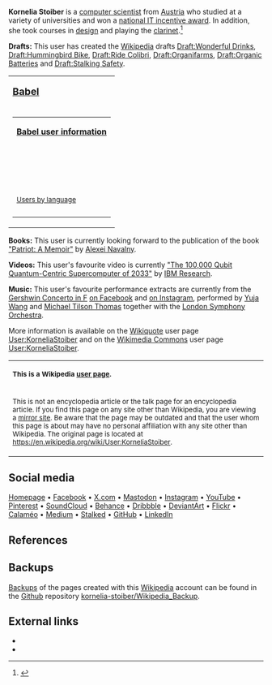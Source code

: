 {{Infobox person
| birth_name         = [https://beacons.ai/kornelia.stoiber Kornelia Stoiber]
| image              = File:Dew on grass Luc Viatour.jpg
| image_size         = 
| image_upright      = 
| alt                = From the description: Macro shot of dew on grass. (https://commons.wikimedia.org/wiki/File:Dew_on_grass_Luc_Viatour.jpg)
| caption            = This user believes in [[organic products]] and [[green technology]]. (Image: "[[Commons:File:Dew_on_grass_Luc_Viatour.jpg|dew on grass]]" by [[Commons:User:Lviatour|Luc&nbsp;Viatour]])
| occupation         = [[Computer Scientist]]
| nationality        = [[Austrian]]
| education          =
*[[University College London]]
*[[University of Hertfordshire]]
*[[Aalborg University]]
*[[:de:FH_Ober%C3%B6sterreich|University of Applied Sciences Upper Austria]]
| awards             = [https://ocg.at/fp-fh National IT Incentive Award Winner]
| website            =
*[https://beacons.ai/kornelia.stoiber Homepage]
*[https://facebook.com/kornelia.stoiber Facebook]
*[https://x.com/KorneliaStoiber X.com]
}}

{{Infobox
 | labelstyle = text-align: left; vertical-align: top
 | headerstyle = text-align: center
 | header1 = '''<big>KorneliaStoiber</big>'''<br><span style="font-weight: normal">— [[Wikipedian]] <u style="border-bottom: 1px dotted #000; text-decoration: none;">♀</u> —</span>
 | label2 = | data2 = [[File:IBM Q system (Fraunhofer 2).jpg|frameless|alt=From the description: "IBM Quantum System One in Ehningen, Germany." (https://commons.m.wikimedia.org/wiki/File:IBM_Q_system_(Fraunhofer_2).jpg)]]<br>This user is a [[computer scientist]]. (Image: "[[Commons:File:IBM_Q_system_(Fraunhofer_2).jpg|IBM Quantum System One in Ehningen, Germany.]]" by [[IBM_Research|IBM&nbsp;Research]])
 | label3 = Pronouns | data3 = [[she/her]]
 | label4 = Country | data4 = {{flag|Austria}}
 | label5 = Current&nbsp;location | data5 = [[Vienna]]
 | label6 = Languages | data6 = [[English]], [[German]], [[Spanish]]
 | label7 = Time zone | data7 = [[UTC%2B01:00|CET (UTC+01:00)]],<br>[[UTC%2B02:00|CEST (UTC+02:00)]]
 | label8 = 
Current&nbsp;time | data8 = [[Winter]]: {{time|UTC+01:00|df=24}}<br>
[[Summer]]: {{time|UTC+02:00|df=24}}
 | header9 = Account statistics
 | label10 = Article count | data10 = 6+
 | label11 = Quote count | data11 = 1+
 | label12 = Edit count | data12 = 505+
 | header13 = Userboxes
 | label14 = | data14 =

{{Userbox |border-c=#af7cb6 |border-s=1 |id-c=#e4d3e7 |id-s=14 |id-fc=#000 |info-c=#f2e9f3 |info-s=8 |info-fc=#000 |id=[[File:Noia_64_apps_karm.svg|45px]] |info= This user has been on Wikipedia for '''{{age in days|2024|10|5}} days'''.}}

{{Userbox |border-c=#999999 |border-s=1 |id-c=#DDDDDD |id-s=14 |id-fc=#000 |info-c=#EEEEEE |info-s=8 |info-fc=#000 |id=6 |info=This user has '''started at least 6''' [[Wikipedia:English_Wikipedia|English Wikipedia]] [[Wikipedia:What_is_an_article|articles]].}}

{{Userbox |border-c=#999999 |border-s=1 |id-c=#DDDDDD |id-s=14 |id-fc=#000 |info-c=#EEEEEE |info-s=8 |info-fc=#000 |id=505 |info=This user has made over '''505''' edits.}}

{{Collapse top|Further Information|bg=#c1f9d0}}

{{Userbox |border-c=#999999 |border-s=1 |id-c=#DDDDDD |id-s=14 |id-fc=#000 |info-c=#EEEEEE |info-s=8 |info-fc=#000 |id=[[File:Nuvola_apps_kcmsystem.svg|45px]] |info=This user is an '''[[Engineer|engineer]]'''.}}

{{Userbox |border-c=#999999 |border-s=1 |id-c=#DDDDDD |id-s=14 |id-fc=#000 |info-c=#EEEEEE |info-s=8 |info-fc=#000 |id=[[file:Flag_Austria_template.svg|45px]] |info=This user comes from '''[[Wikipedia:Austria|Austria]]'''.}}

{{Userbox |border-c=#999999 |border-s=1 |id-c=#DDDDDD |id-s=14 |id-fc=#000 |info-c=#EEEEEE |info-s=8 |info-fc=#000 |id=[[File:Wikipedia_Autoconfirmed.svg|45px]] |info=This user has '''[[Wikipedia:AUTOCONFIRMED|autoconfirmed]]''' rights on the [[Wikipedia:English_Wikipedia|English Wikipedia]]. <small>([https://en.wikipedia.org/w/index.php?title=Special:UserRights&user=KorneliaStoiber verify])</small>}}

{{Collapse bottom}}
}}

'''Kornelia Stoiber''' is a [[computer scientist]] from [[Austria]] who studied at a variety of universities and won a [https://ocg.at/fp-fh national IT incentive award]. In addition, she took courses in [[design]] and playing the [[clarinet]].<ref>{{Cite web
|title=Kornelia Stoiber on Beacons
|url=https://beacons.ai/kornelia.stoiber
|access-date=2024-10-05
|website=Beacons
|language=en
|url-status=live}}</ref>

'''Drafts:''' This user has created the [[Wikipedia]] drafts 
[[Draft:Wonderful Drinks]], [[Draft:Hummingbird Bike]], [[Draft:Ride Colibri]], [[Draft:Organifarms]],
[[Draft:Organic Batteries]] and 
[[Draft:Stalking Safety]].

<!--{|style="margin-bottom: 0.5em; padding:0.3em; border: #99B3FF solid 1px; background: #F9F9F9; text-align: center"
|-
| '''<big>[[Special:MyLanguage/User language|Babel]]</big>'''
|-
| {{#babel:de|en-5|es-1}}
|}
-->
{|style="margin-bottom: 0.5em; padding:0.3em; border: #99B3FF solid 1px; background: #F9F9F9; text-align: center"
|-
| '''<big>[[Special:MyLanguage/User language|Babel]]</big>'''
|-
|

{|style="margin-bottom: 0.5em; border: #99B3FF solid 1px; background: #FFF; text-align: center"
|-
| '''[[Wikipedia:Babel|Babel user information]]'''
|-
| {{Userbox |border-c=#93F4AD |border-s=1 |id-c=#93F4AD |id-s=12 |id-fc=#000 |info-c=#CFFADE |info-s=8 |info-fc=#000 |id=de-N |info=Diese Benutzerin spricht [https://en.wikipedia.org/wiki/Category:User_de Deutsch] als [https://en.wikipedia.org/wiki/Category:User_de-N Muttersprache].}}<br>{{Userbox |border-c=#91DDE5 |border-s=1 |id-c=#91DDE5 |id-s=12 |id-fc=#000 |info-c=#D8F6FE |info-s=8 |info-fc=#000 |id=en-5 | info=This user has [https://en.wikipedia.org/wiki/Category:User_en-5 professional] knowledge of [https://en.wikipedia.org/wiki/Category:User_en English].}}<br>{{Userbox |border-c=#DAC2DD |border-s=1 |id-c=#DAC2DD |id-s=12 |id-fc=#000 |info-c=#EEE0F1 |info-s=8 |info-fc=#000 |id=es-1 |info=Esta usuaria tiene un conocimiento [https://en.wikipedia.org/wiki/Category:User_es-1 básico] del [https://en.wikipedia.org/wiki/Category:User_es español].}}
|-
| <small>[https://en.wikipedia.org/wiki/Category:Wikipedians_by_language Users by language]</small>
|-
|}

|}

'''Books:''' This user is currently looking forward to the publication of the book [[Patriot (book)|"Patriot: A Memoir"]] by [[Alexei Navalny]].

'''Videos:''' This user's favourite video is currently [https://youtube.com/watch?v=7aa_ik_UYTw "The 100,000 Qubit Quantum-Centric Supercomputer of 2033"] by [[IBM Research]].

'''Music:''' This user's favourite performance extracts are currently from the [[Concerto in F (Gershwin)| Gershwin Concerto in F]] [https://facebook.com/share/v/kHrnenbcALnmJwmb on Facebook] and [https://instagram.com/p/CXwNSXosiF_ on Instagram], performed by [[Yuja Wang]] and [[Michael Tilson Thomas]] together with the [[London Symphony Orchestra]].

More information is available on the [[Wikiquote]] user page [[Wikiquote:User:KorneliaStoiber|User:KorneliaStoiber]] and on the [[Wikimedia Commons]] user page [[Commons:User:KorneliaStoiber|User:KorneliaStoiber]].

{{clear}}
{|style="margin-bottom: 0.5em; border: #a3bcbf solid 1px; background: #f5feff; text-align: center"
|<small>'''This is a Wikipedia [[Wikipedia:User_pages|user page]].'''</small>
|-
|<small>This is not an encyclopedia article or the talk page for an encyclopedia article. If you find this page on any site other than Wikipedia, you are viewing a [[Wikipedia:Mirrors_and_forks|mirror site]]. Be aware that the page may be outdated and that the user whom this page is about may have no personal affiliation with any site other than Wikipedia. The original page is located at [[User:KorneliaStoiber#top|https://en.wikipedia.org/wiki/User:KorneliaStoiber]].</small>
|}

== Social media ==
[https://www.beacons.ai/kornelia.stoiber Homepage]
•
[https://www.facebook.com/kornelia.stoiber Facebook]
•
[https://www.x.com/KorneliaStoiber X.com]
•
[https://www.mastodon.social/@kornelia_stoiber Mastodon]
•
[https://www.instagram.com/kornelia.stoiber Instagram]
•
[https://www.youtube.com/@kornelia.stoiber YouTube]
•
[https://www.pinterest.com/kornelia_stoiber Pinterest]
•
[https://www.soundcloud.com/kornelia_stoiber SoundCloud]
•
[https://www.behance.net/kornelia_stoiber Behance]
•
[https://dribbble.com/kornelia_stoiber Dribbble] 
•
[https://www.deviantart.com/KorneliaStoiber DeviantArt]
•
[https://www.flickr.com/photos/kornelia_stoiber Flickr]
•
[https://www.calameo.com/read/007135556b63298c9c71c Calaméo]
•
[https://www.medium.com/@kornelia.stoiber Medium]
•
[https://medium.com/@kornelia.stoiber.stalked Stalked]
•
[https://www.github.com/kornelia-stoiber GitHub]
•
[https://www.linkedin.com/in/kornelia-stoiber LinkedIn]

== References ==
{{Reflist}}

== Backups ==
[[Backups]] of the pages created with this [[Wikipedia]] account can be found in the [[Github]] repository [https://github.com/kornelia-stoiber/Wikipedia_Backup kornelia-stoiber/Wikipedia_Backup].

== External links ==
{{wikiquote|User:KorneliaStoiber}}
{{commons|User:KorneliaStoiber}}

*{{Wikiquote-inline|User:KorneliaStoiber}}
*{{Commons-inline|User:KorneliaStoiber}}
